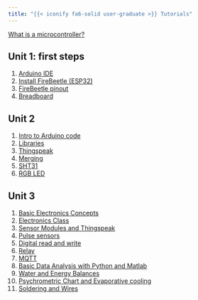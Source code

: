 ```yaml
---
title: "{{< iconify fa6-solid user-graduate >}} Tutorials"
---
```


[What is a microcontroller?](/posts/tutorials/arduino-intro-and-links.html)

## Unit 1: first steps

1. [Arduino IDE](/posts/tutorials/arduino_IDE.html)
1. [Install FireBeetle (ESP32)](/posts/tutorials/install_firebeetle.html)
1. [FireBeetle pinout](/posts/tutorials/firebeetle_documentation.html)
1. [Breadboard](/posts/tutorials/breadboard.html)

## Unit 2

1. [Intro to Arduino code](/posts/tutorials/intro.html)
1. [Libraries](/posts/tutorials/libraries.html)
1. [Thingspeak](/posts/tutorials/thingspeak.html)
1. [Merging](/posts/tutorials/merging.html)
1. [SHT31](/posts/tutorials/SHT31.html)
1. [RGB LED](/posts/tutorials/RGB.html)

## Unit 3

1. [Basic Electronics Concepts](/posts/tutorials/basic-electronics-concepts.html)
1. [Electronics Class](/posts/tutorials/electronics-class.html)
1. [Sensor Modules and Thingspeak](/posts/tutorials/intro-to-sensor-modules-and-thingspeak.html)
1. [Pulse sensors](/posts/tutorials/pulse-sensors.html)
1. [Digital read and write](/posts/tutorials/digital-read-write.html)
1. [Relay](/posts/tutorials/relay.html)
1. [MQTT](/posts/tutorials/MQTT.html)
1. [Basic Data Analysis with Python and Matlab](/posts/tutorials/python-matlab-basics.html)
1. [Water and Energy Balances](/posts/tutorials/water-and-energy-balances.html)
1. [Psychrometric Chart and Evaporative cooling](/posts/tutorials/psychrometric-chart-and-evaporative-cooling.html)
1. [Soldering and Wires](/posts/tutorials/soldering-and-wires)
